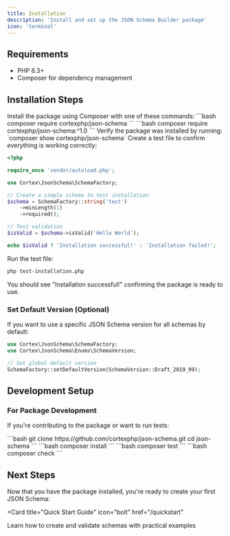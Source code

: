```yaml
---
title: Installation
description: 'Install and set up the JSON Schema Builder package'
icon: 'terminal'
---
```


## Requirements

- PHP 8.3+
- Composer for dependency management

## Installation Steps

<Steps>
<Step title="Install via Composer">
  Install the package using Composer with one of these commands:

  <Tabs>
  <Tab title="Latest Version">
    ```bash
    composer require cortexphp/json-schema
    ```
  </Tab>
  <Tab title="Specific Version">
    ```bash
    composer require cortexphp/json-schema:^1.0
    ```
  </Tab>
  </Tabs>

  <Check>
  Verify the package was installed by running: `composer show cortexphp/json-schema`
  </Check>
</Step>

<Step title="Verify Installation">
  Create a test file to confirm everything is working correctly:

  ```php test-installation.php
  <?php

  require_once 'vendor/autoload.php';

  use Cortex\JsonSchema\SchemaFactory;

  // Create a simple schema to test installation
  $schema = SchemaFactory::string('test')
      ->minLength(1)
      ->required();

  // Test validation
  $isValid = $schema->isValid('Hello World');

  echo $isValid ? 'Installation successful!' : 'Installation failed!';
  ```

  Run the test file:
  ```bash
  php test-installation.php
  ```

  <Check>
  You should see "Installation successful!" confirming the package is ready to use.
  </Check>
</Step>
</Steps>

### Set Default Version (Optional)

If you want to use a specific JSON Schema version for all schemas by default:

```php
use Cortex\JsonSchema\SchemaFactory;
use Cortex\JsonSchema\Enums\SchemaVersion;

// Set global default version
SchemaFactory::setDefaultVersion(SchemaVersion::Draft_2019_09);
```

## Development Setup

### For Package Development

If you're contributing to the package or want to run tests:

<Steps>
  <Step title="Clone the Repository">
    ```bash
    git clone https://github.com/cortexphp/json-schema.git
    cd json-schema
    ```
  </Step>
  <Step title="Install Dependencies">
    ```bash
    composer install
    ```
  </Step>
  <Step title="Run Tests">
    ```bash
    composer test
    ```
  </Step>
  <Step title="Run Tests and Code Quality Tools">
    ```bash
    composer check
    ```
  </Step>
</Steps>

## Next Steps

Now that you have the package installed, you're ready to create your first JSON Schema:

<Card
  title="Quick Start Guide"
  icon="bolt"
  href="/quickstart"
>
  Learn how to create and validate schemas with practical examples
</Card>
